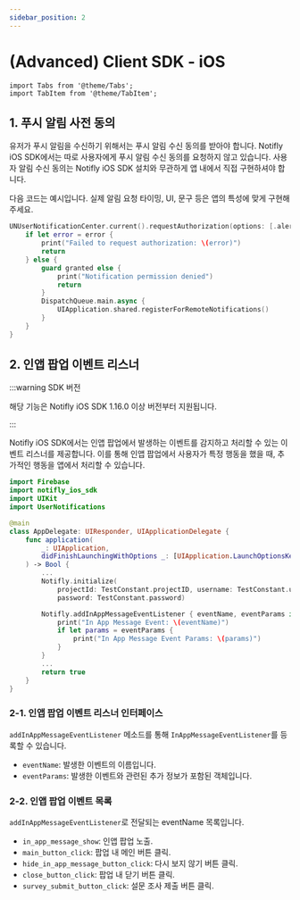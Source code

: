 ```yaml
---
sidebar_position: 2
---
```


# (Advanced) Client SDK - iOS

```mdx-code-block
import Tabs from '@theme/Tabs';
import TabItem from '@theme/TabItem';
```

## 1. 푸시 알림 사전 동의

유저가 푸시 알림을 수신하기 위해서는 푸시 알림 수신 동의를 받아야 합니다.
Notifly iOS SDK에서는 따로 사용자에게 푸시 알림 수신 동의를 요청하지 않고 있습니다.
사용자 알림 수신 동의는 Notifly iOS SDK 설치와 무관하게 앱 내에서 직접 구현하셔야 합니다.

다음 코드는 예시입니다. 실제 알림 요청 타이밍, UI, 문구 등은 앱의 특성에 맞게 구현해 주세요.

```swift title="Example code for notification permission request"
UNUserNotificationCenter.current().requestAuthorization(options: [.alert, .badge, .sound]) { granted, error in
    if let error = error {
        print("Failed to request authorization: \(error)")
        return
    } else {
        guard granted else {
            print("Notification permission denied")
            return
        }
        DispatchQueue.main.async {
            UIApplication.shared.registerForRemoteNotifications()
        }
    }
}
```

## 2. 인앱 팝업 이벤트 리스너

:::warning SDK 버전

해당 기능은 Notifly iOS SDK 1.16.0 이상 버전부터 지원됩니다.

:::

Notifly iOS SDK에서는 인앱 팝업에서 발생하는 이벤트를 감지하고 처리할 수 있는 이벤트 리스너를 제공합니다. 이를 통해 인앱 팝업에서 사용자가 특정 행동을 했을 때, 추가적인 행동을 앱에서 처리할 수 있습니다.

```swift title="Example code snippet for adding in-app message event listener"
import Firebase
import notifly_ios_sdk
import UIKit
import UserNotifications

@main
class AppDelegate: UIResponder, UIApplicationDelegate {
    func application(
        _: UIApplication,
        didFinishLaunchingWithOptions _: [UIApplication.LaunchOptionsKey: Any]?
    ) -> Bool {
        ...
        Notifly.initialize(
            projectId: TestConstant.projectID, username: TestConstant.username,
            password: TestConstant.password)

        Notifly.addInAppMessageEventListener { eventName, eventParams in
            print("In App Message Event: \(eventName)")
            if let params = eventParams {
                print("In App Message Event Params: \(params)")
            }
        }
        ...
        return true
    }
}
```

### 2-1. 인앱 팝업 이벤트 리스너 인터페이스

`addInAppMessageEventListener` 메소드를 통해 `InAppMessageEventListener`를 등록할 수 있습니다.

- `eventName`: 발생한 이벤트의 이름입니다.
- `eventParams`: 발생한 이벤트와 관련된 추가 정보가 포함된 객체입니다.

### 2-2. 인앱 팝업 이벤트 목록

`addInAppMessageEventListener`로 전달되는 eventName 목록입니다.

- `in_app_message_show`: 인앱 팝업 노출.
- `main_button_click`: 팝업 내 메인 버튼 클릭.
- `hide_in_app_message_button_click`: 다시 보지 않기 버튼 클릭.
- `close_button_click`: 팝업 내 닫기 버튼 클릭.
- `survey_submit_button_click`: 설문 조사 제출 버튼 클릭.